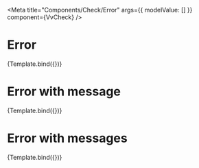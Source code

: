 


<Meta
	title="Components/Check/Error"
	args={{
		modelValue: []
	}}
	component={VvCheck}
/>

# Error

<Canvas>
	<Story
		name="Invalid"
		args={{
			id: 6,
			label: 'Voglio acquistare questa enciclopedia!',
			name: 'ck6',
			modelValue: false,
			error: true
		}}>
		{Template.bind({})}
	</Story>
</Canvas>

# Error with message

<Canvas>
	<Story
		name="Error with message"
		args={{
			id: 7,
			label: 'Voglio acquistare questa enciclopedia!',
			name: 'ck7',
			modelValue: false,
			error: true,
			errorLabel: 'Sbagliato!'
		}}>
		{Template.bind({})}
	</Story>
</Canvas>

# Error with messages

<Canvas>
	<Story
		name="Error with messages"
		args={{
			id: 8,
			label: 'Voglio acquistare questa enciclopedia!',
			name: 'ck8',
			modelValue: false,
			error: true,
			errorLabel: ['Sbagliato!', 'Mona!']
		}}>
		{Template.bind({})}
	</Story>
</Canvas>
